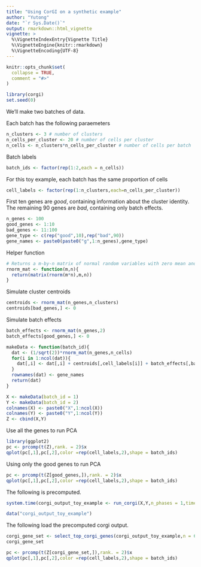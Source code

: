 ```yaml
---
title: "Using CorGI on a synthetic example"
author: "Yutong"
date: "`r Sys.Date()`"
output: rmarkdown::html_vignette
vignette: >
  %\VignetteIndexEntry{Vignette Title}
  %\VignetteEngine{knitr::rmarkdown}
  %\VignetteEncoding{UTF-8}
---
```


```r
knitr::opts_chunk$set(
  collapse = TRUE,
  comment = "#>"
)
```


```r
library(corgi)
set.seed(0)
```

We'll make two batches of data.

Each batch has the following paraemeters
```r
n_clusters <- 3 # number of clusters
n_cells_per_cluster <- 20 # number of cells per cluster
n_cells <- n_clusters*n_cells_per_cluster # number of cells per batch
```

Batch labels
```r
batch_ids <- factor(rep(1:2,each = n_cells))
```

For this toy example, each batch has the same proportion of cells
```r
cell_labels <- factor(rep(1:n_clusters,each=n_cells_per_cluster))
```


First ten genes are _good_, containing information about the cluster identity.
The remaining 90 genes are _bad_, containing only batch effects.
```r
n_genes <- 100
good_genes <- 1:10
bad_genes <- 11:100
gene_type <- c(rep("good",10),rep("bad",90))
gene_names <- paste0(paste0("g",1:n_genes),gene_type)
```

Helper function
```r
# Returns a m-by-n matrix of normal random variables with zero mean and unit variance
rnorm_mat <- function(m,n){
  return(matrix(rnorm(m*n),m,n))
}
```

Simulate cluster centroids
```r
centroids <- rnorm_mat(n_genes,n_clusters)
centroids[bad_genes,] <- 0
```

Simulate batch effects
```r
batch_effects <- rnorm_mat(n_genes,2)
batch_effects[good_genes,] <- 0

```


```r
makeData <- function(batch_id){
  dat <- (1/sqrt(2))*rnorm_mat(n_genes,n_cells)
  for(i in 1:ncol(dat)){
    dat[,i] <- dat[,i] + centroids[,cell_labels[i]] + batch_effects[,batch_id]
  }
  rownames(dat) <- gene_names
  return(dat)
}

X <- makeData(batch_id = 1)
Y <- makeData(batch_id = 2)
colnames(X) <- paste0("X",1:ncol(X))
colnames(Y) <- paste0("Y",1:ncol(Y))
Z <- cbind(X,Y)

```

Use all the genes to run PCA
```r
library(ggplot2)
pc <- prcomp(t(Z),rank. = 2)$x
qplot(pc[,1],pc[,2],color =rep(cell_labels,2),shape = batch_ids)
```

Using only the good genes to run PCA

```r
pc <- prcomp(t(Z[good_genes,]),rank. = 2)$x
qplot(pc[,1],pc[,2],color =rep(cell_labels,2),shape = batch_ids)

```

The following is precomputed. 
```r
system.time(corgi_output_toy_example <- run_corgi(X,Y,n_phases = 1,time_per_phase = 10))
```

```r
data("corgi_output_toy_example")
```


The following load the precomputed corgi output.
```r
corgi_gene_set <- select_top_corgi_genes(corgi_output_toy_example,n = 6)
corgi_gene_set
```


```r
pc <- prcomp(t(Z[corgi_gene_set,]),rank. = 2)$x
qplot(pc[,1],pc[,2],color =rep(cell_labels,2),shape = batch_ids)
```

